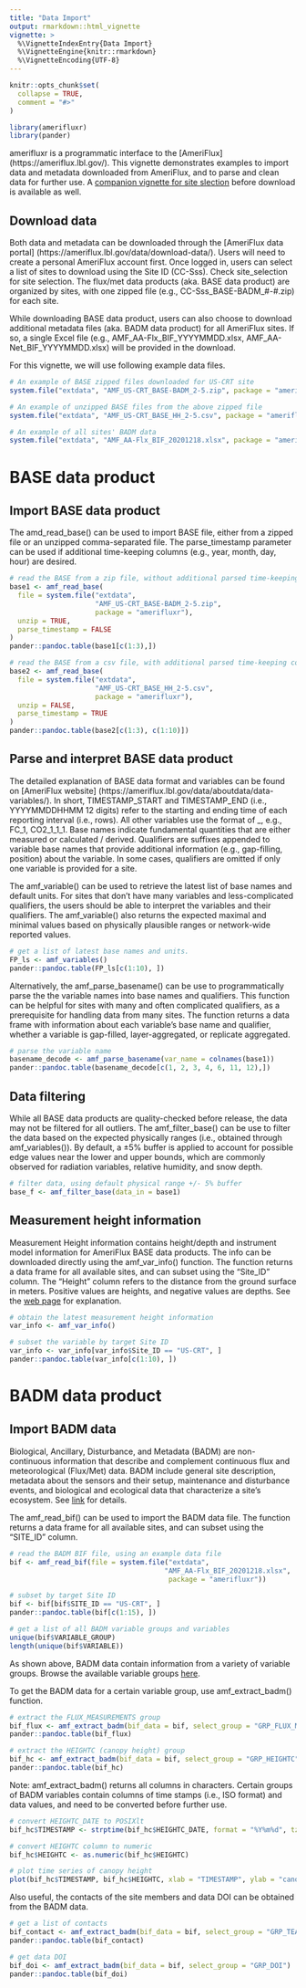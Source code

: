 ```yaml
---
title: "Data Import"
output: rmarkdown::html_vignette
vignette: >
  %\VignetteIndexEntry{Data Import}
  %\VignetteEngine{knitr::rmarkdown}
  %\VignetteEncoding{UTF-8}
---
```


```r
knitr::opts_chunk$set(
  collapse = TRUE,
  comment = "#>"
)
```

```r
library(amerifluxr)
library(pander)
```

amerifluxr is a programmatic interface to the [AmeriFlux] (https://ameriflux.lbl.gov/). This vignette demonstrates examples to import data and metadata downloaded from AmeriFlux, and to parse and clean data for further use. A [companion vignette for site slection](site_selection.html) before download is available as well.

## Download data

Both data and metadata can be downloaded through the [AmeriFlux data portal] (https://ameriflux.lbl.gov/data/download-data/). Users will need to create a personal AmeriFlux account first. Once logged in, users can select a list of sites to download using the Site ID (CC-Sss). Check site_selection for site selection. The flux/met data products (aka. BASE data product) are organized by sites, with one zipped file (e.g., CC-Sss_BASE-BADM_#-#.zip) for each site.   

While downloading BASE data product, users can also choose to download additional metadata files (aka. BADM data product) for all AmeriFlux sites. If so, a single Excel file (e.g., AMF_AA-Flx_BIF_YYYYMMDD.xlsx, AMF_AA-Net_BIF_YYYYMMDD.xlsx) will be provided in the download.

For this vignette, we will use following example data files.

```r
# An example of BASE zipped files downloaded for US-CRT site
system.file("extdata", "AMF_US-CRT_BASE-BADM_2-5.zip", package = "amerifluxr")

# An example of unzipped BASE files from the above zipped file
system.file("extdata", "AMF_US-CRT_BASE_HH_2-5.csv", package = "amerifluxr")

# An example of all sites' BADM data
system.file("extdata", "AMF_AA-Flx_BIF_20201218.xlsx", package = "amerifluxr")

```

# BASE data product
## Import BASE data product

The amd_read_base() can be used to import BASE file, either from a zipped file or an unzipped comma-separated file. The parse_timestamp parameter can be used if additional time-keeping columns (e.g., year, month, day, hour) are desired.   

```r
# read the BASE from a zip file, without additional parsed time-keeping columns
base1 <- amf_read_base(
  file = system.file("extdata",
                     "AMF_US-CRT_BASE-BADM_2-5.zip",
                     package = "amerifluxr"),
  unzip = TRUE,
  parse_timestamp = FALSE
)
pander::pandoc.table(base1[c(1:3),])

# read the BASE from a csv file, with additional parsed time-keeping columns
base2 <- amf_read_base(
  file = system.file("extdata",
                     "AMF_US-CRT_BASE_HH_2-5.csv",
                     package = "amerifluxr"),
  unzip = FALSE,
  parse_timestamp = TRUE
)
pander::pandoc.table(base2[c(1:3), c(1:10)])
```

## Parse and interpret BASE data product

The detailed explanation of BASE data format and variables can be found on [AmeriFlux website] (https://ameriflux.lbl.gov/data/aboutdata/data-variables/). In short, TIMESTAMP_START and TIMESTAMP_END (i.e., YYYYMMDDHHMM 12 digits) refer to the starting and ending time of each reporting interval (i.e., rows). All other variables use the format of <base name>_<qualifier>, e.g., FC_1, CO2_1_1_1. Base names indicate fundamental quantities that are either measured or calculated / derived. Qualifiers are suffixes appended to variable base names that provide additional information (e.g., gap-filling, position) about the variable. In some cases, qualifiers are omitted if only one variable is provided for a site.

The amf_variable() can be used to retrieve the latest list of base names and default units. For sites that don't have many variables and less-complicated qualifiers, the users should be able to interpret the variables and their qualifiers. The amf_variable() also returns the expected maximal and minimal values based on physically plausible ranges or network-wide  reported values.   

```r
# get a list of latest base names and units. 
FP_ls <- amf_variables()
pander::pandoc.table(FP_ls[c(1:10), ])
```

Alternatively, the amf_parse_basename() can be use to programmatically parse the the variable names into base names and qualifiers. This function can be helpful for sites with many and often complicated qualifiers, as a prerequisite for handling data from many sites. The function returns a data frame with information about each variable's base name and qualifier, whether a variable is gap-filled, layer-aggregated, or replicate aggregated.

```r
# parse the variable name
basename_decode <- amf_parse_basename(var_name = colnames(base1))
pander::pandoc.table(basename_decode[c(1, 2, 3, 4, 6, 11, 12),])
```

## Data filtering

While all BASE data products are quality-checked before release, the data may not be filtered for all outliers. The amf_filter_base() can be use to filter the data based on the expected physically ranges (i.e., obtained through amf_variables()). By default, a ±5% buffer is applied to account for possible edge values near the lower and upper bounds, which are commonly observed for radiation variables, relative humidity, and snow depth. 

```r
# filter data, using default physical range +/- 5% buffer
base_f <- amf_filter_base(data_in = base1)

```

## Measurement height information

Measurement Height information contains height/depth and instrument model information for AmeriFlux BASE data products. The info can be downloaded directly using the amf_var_info() function. The function returns a data frame for all available sites, and can subset using the "Site_ID" column. The "Height" column refers to the distance from the ground surface in meters. Positive values are heights, and negative values are depths. See the [web page](https://ameriflux.lbl.gov/data/measurement-height/) for explanation. 

```r
# obtain the latest measurement height information
var_info <- amf_var_info()

# subset the variable by target Site ID
var_info <- var_info[var_info$Site_ID == "US-CRT", ]
pander::pandoc.table(var_info[c(1:10), ])
```

# BADM data product
## Import BADM data

Biological, Ancillary, Disturbance, and Metadata (BADM) are non-continuous information that describe and complement continuous flux and meteorological (Flux/Met) data. BADM include general site description, metadata about the sensors and their setup, maintenance and disturbance events, and biological and ecological data that characterize a site’s ecosystem. See [link](https://ameriflux.lbl.gov/data/badm/badm-basics/) for details.

The amf_read_bif() can be used to import the BADM data file. The function returns a data frame for all available sites, and can subset using the "SITE_ID" column. 

```r
# read the BADM BIF file, using an example data file
bif <- amf_read_bif(file = system.file("extdata",
                                      "AMF_AA-Flx_BIF_20201218.xlsx",
                                       package = "amerifluxr"))

# subset by target Site ID
bif <- bif[bif$SITE_ID == "US-CRT", ]
pander::pandoc.table(bif[c(1:15), ])

# get a list of all BADM variable groups and variables
unique(bif$VARIABLE_GROUP)
length(unique(bif$VARIABLE))

```

As shown above, BADM data contain information from a variety of variable groups. Browse the available variable groups [here](https://ameriflux.lbl.gov/data/badm/badm-standards/).  

To get the BADM data for a certain variable group, use amf_extract_badm() function.

```r
# extract the FLUX_MEASUREMENTS group
bif_flux <- amf_extract_badm(bif_data = bif, select_group = "GRP_FLUX_MEASUREMENTS")
pander::pandoc.table(bif_flux)

# extract the HEIGHTC (canopy height) group
bif_hc <- amf_extract_badm(bif_data = bif, select_group = "GRP_HEIGHTC")
pander::pandoc.table(bif_hc)
```

Note: amf_extract_badm() returns all columns in characters. Certain groups of BADM variables contain columns of time stamps (i.e., ISO format) and data values, and need to be converted before further use.     

```r
# convert HEIGHTC_DATE to POSIXlt
bif_hc$TIMESTAMP <- strptime(bif_hc$HEIGHTC_DATE, format = "%Y%m%d", tz = "GMT")

# convert HEIGHTC column to numeric
bif_hc$HEIGHTC <- as.numeric(bif_hc$HEIGHTC)

# plot time series of canopy height
plot(bif_hc$TIMESTAMP, bif_hc$HEIGHTC, xlab = "TIMESTAMP", ylab = "canopy height (m)")

```

Also useful, the contacts of the site members and data DOI can be obtained from the BADM data.

```r
# get a list of contacts
bif_contact <- amf_extract_badm(bif_data = bif, select_group = "GRP_TEAM_MEMBER")
pander::pandoc.table(bif_contact)

# get data DOI
bif_doi <- amf_extract_badm(bif_data = bif, select_group = "GRP_DOI")
pander::pandoc.table(bif_doi)
```


